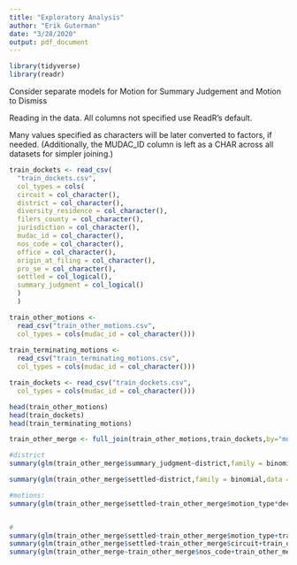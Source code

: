 ```yaml
---
title: "Exploratory Analysis"
author: "Erik Guterman"
date: "3/28/2020"
output: pdf_document
---
```


```r
library(tidyverse)
library(readr)
```


Consider separate models for Motion for Summary Judgement and Motion to Dismiss

Reading in the data. All columns not specified use ReadR's default. 

Many values specified as characters will be later converted to factors, if needed. (Additionally, the MUDAC_ID column is left as a CHAR across all datasets for simpler joining.)


```r
train_dockets <- read_csv(
  "train_dockets.csv",
  col_types = cols(
  circuit = col_character(),
  district = col_character(),
  diversity_residence = col_character(),
  filers_county = col_character(),
  jurisdiction = col_character(),
  mudac_id = col_character(),
  nos_code = col_character(),
  office = col_character(),
  origin_at_filing = col_character(),
  pro_se = col_character(),
  settled = col_logical(),
  summary_judgment = col_logical()
  )
  )

train_other_motions <-
  read_csv("train_other_motions.csv",
  col_types = cols(mudac_id = col_character()))
  
train_terminating_motions <-
  read_csv("train_terminating_motions.csv",
  col_types = cols(mudac_id = col_character()))

train_dockets <- read_csv("train_dockets.csv",
  col_types = cols(mudac_id = col_character()))
```

```R
head(train_other_motions)
head(train_dockets)
head(train_terminating_motions)

train_other_merge <- full_join(train_other_motions,train_dockets,by="mudac_id")

#district
summary(glm(train_other_merge$summary_judgment~district,family = binomial,data=train_other_merge))

summary(glm(train_other_merge$settled~district,family = binomial,data = train_other_merge))

#motions:
summary(glm(train_other_merge$settled~train_other_merge$motion_type*decison,family = binomial,data=train_other_merge))


#
summary(glm(train_other_merge$settled~train_other_merge$motion_type+train_other_merge$filing_party+train_other_merge$decison+train_other_merge$decided_before_joined+train_other_merge$proceeding_precentile
summary(glm(train_other_merge$settled~train_other_merge$circuit+train_other_merge$district
summary(glm(train_other_merge~train_other_merge$nos_code+train_other_merge$statute+train_other_merge$protected_class))

```


